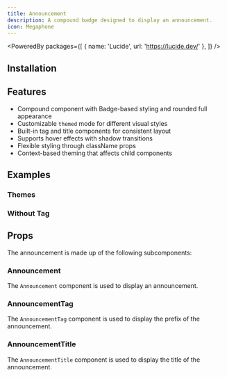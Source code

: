 ```yaml
---
title: Announcement
description: A compound badge designed to display an announcement.
icon: Megaphone
---
```


<PoweredBy packages={[
  { name: 'Lucide', url: 'https://lucide.dev/' },
]} />

<Preview path="announcement" />

## Installation

<Installer packageName="announcement" />

## Features

- Compound component with Badge-based styling and rounded full appearance
- Customizable `themed` mode for different visual styles
- Built-in tag and title components for consistent layout
- Supports hover effects with shadow transitions
- Flexible styling through className props
- Context-based theming that affects child components

## Examples

### Themes

<Preview path="announcement-themes" />

### Without Tag

<Preview path="announcement-tagless" />

## Props

The announcement is made up of the following subcomponents:

### Announcement

The `Announcement` component is used to display an announcement.

<AutoTypeTable path="node_modules/@repo/announcement/index.tsx" name="AnnouncementProps" />

### AnnouncementTag

The `AnnouncementTag` component is used to display the prefix of the announcement.

<AutoTypeTable path="node_modules/@repo/announcement/index.tsx" name="AnnouncementTagProps" />

### AnnouncementTitle

The `AnnouncementTitle` component is used to display the title of the announcement.

<AutoTypeTable path="node_modules/@repo/announcement/index.tsx" name="AnnouncementTitleProps" />
